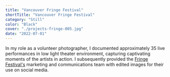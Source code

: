```yaml
---
title: "Vancouver Fringe Festival"
shortTitle: "Vancouver Fringe Festival"
category: "Still"
color: "Black"
cover: "./projects-fringe-005.jpg"
date: "2022-07-01"
---
```


In my role as a volunteer photographer, I documented approximately 35 live performances in low light theater environment, capturing captivating moments of the artists in action. I subsequently provided the [Fringe Festival's](https://www.vancouverfringe.com/ "Fringe Festival's") marketing and communications team with edited images for their use on social media.